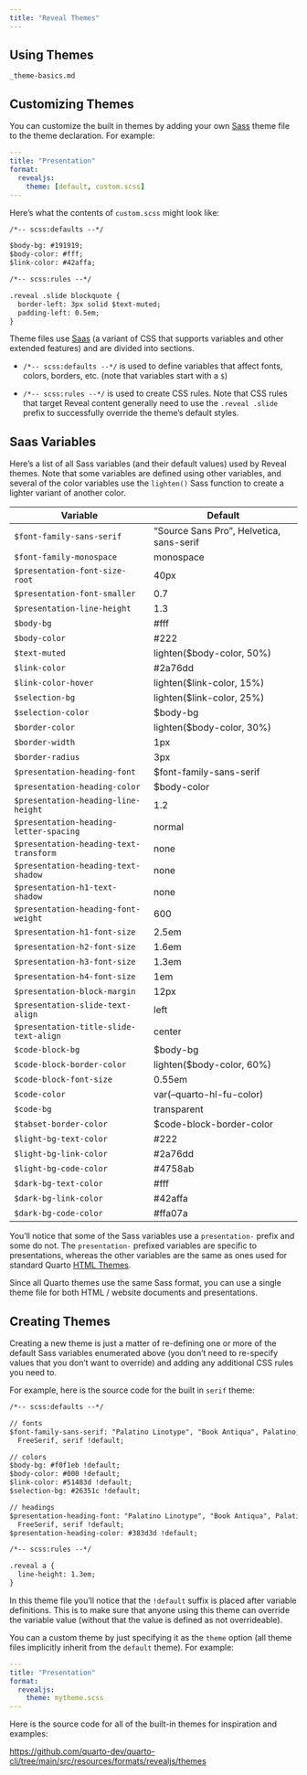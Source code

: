 ```yaml
---
title: "Reveal Themes"
---
```


## Using Themes

``` include
_theme-basics.md
```

## Customizing Themes

You can customize the built in themes by adding your own [Sass](https://sass-lang.com/) theme file to the theme declaration. For example:

``` yaml
---
title: "Presentation"
format:
  revealjs: 
    theme: [default, custom.scss]
---
```

Here's what the contents of `custom.scss` might look like:

``` default
/*-- scss:defaults --*/

$body-bg: #191919;
$body-color: #fff;
$link-color: #42affa;

/*-- scss:rules --*/

.reveal .slide blockquote {
  border-left: 3px solid $text-muted;
  padding-left: 0.5em;
}
```

Theme files use [Saas](https://sass-lang.com/) (a variant of CSS that supports variables and other extended features) and are divided into sections.

-   `/*-- scss:defaults --*/` is used to define variables that affect fonts, colors, borders, etc. (note that variables start with a `$`)

-   `/*-- scss:rules --*/` is used to create CSS rules. Note that CSS rules that target Reveal content generally need to use the `.reveal .slide` prefix to successfully override the theme's default styles.

## Saas Variables

Here's a list of all Sass variables (and their default values) used by Reveal themes. Note that some variables are defined using other variables, and several of the color variables use the `lighten()` Sass function to create a lighter variant of another color.

| Variable                               | Default                                  |
|----------------------------------------|------------------------------------------|
| `$font-family-sans-serif`              | "Source Sans Pro", Helvetica, sans-serif |
| `$font-family-monospace`               | monospace                                |
| `$presentation-font-size-root`         | 40px                                     |
| `$presentation-font-smaller`           | 0.7                                      |
| `$presentation-line-height`            | 1.3                                      |
| `$body-bg`                             | #fff                                     |
| `$body-color`                          | #222                                     |
| `$text-muted`                          | lighten(\$body-color, 50%)               |
| `$link-color`                          | #2a76dd                                  |
| `$link-color-hover`                    | lighten(\$link-color, 15%)               |
| `$selection-bg`                        | lighten(\$link-color, 25%)               |
| `$selection-color`                     | \$body-bg                                |
| `$border-color`                        | lighten(\$body-color, 30%)               |
| `$border-width`                        | 1px                                      |
| `$border-radius`                       | 3px                                      |
| `$presentation-heading-font`           | \$font-family-sans-serif                 |
| `$presentation-heading-color`          | \$body-color                             |
| `$presentation-heading-line-height`    | 1.2                                      |
| `$presentation-heading-letter-spacing` | normal                                   |
| `$presentation-heading-text-transform` | none                                     |
| `$presentation-heading-text-shadow`    | none                                     |
| `$presentation-h1-text-shadow`         | none                                     |
| `$presentation-heading-font-weight`    | 600                                      |
| `$presentation-h1-font-size`           | 2.5em                                    |
| `$presentation-h2-font-size`           | 1.6em                                    |
| `$presentation-h3-font-size`           | 1.3em                                    |
| `$presentation-h4-font-size`           | 1em                                      |
| `$presentation-block-margin`           | 12px                                     |
| `$presentation-slide-text-align`       | left                                     |
| `$presentation-title-slide-text-align` | center                                   |
| `$code-block-bg`                       | \$body-bg                                |
| `$code-block-border-color`             | lighten(\$body-color, 60%)               |
| `$code-block-font-size`                | 0.55em                                   |
| `$code-color`                          | var(--quarto-hl-fu-color)                |
| `$code-bg`                             | transparent                              |
| `$tabset-border-color`                 | \$code-block-border-color                |
| `$light-bg-text-color`                 | #222                                     |
| `$light-bg-link-color`                 | #2a76dd                                  |
| `$light-bg-code-color`                 | #4758ab                                  |
| `$dark-bg-text-color`                  | #fff                                     |
| `$dark-bg-link-color`                  | #42affa                                  |
| `$dark-bg-code-color`                  | #ffa07a                                  |

::: callout-note
You'll notice that some of the Sass variables use a `presentation-` prefix and some do not. The `presentation-` prefixed variables are specific to presentations, whereas the other variables are the same as ones used for standard Quarto [HTML Themes](../../output-formats/html-themes.qmd).

Since all Quarto themes use the same Sass format, you can use a single theme file for both HTML / website documents and presentations.
:::

## Creating Themes

Creating a new theme is just a matter of re-defining one or more of the default Sass variables enumerated above (you don't need to re-specify values that you don't want to override) and adding any additional CSS rules you need to.

For example, here is the source code for the built in `serif` theme:

``` default
/*-- scss:defaults --*/

// fonts
$font-family-sans-serif: "Palatino Linotype", "Book Antiqua", Palatino,
  FreeSerif, serif !default;

// colors
$body-bg: #f0f1eb !default;
$body-color: #000 !default;
$link-color: #51483d !default;
$selection-bg: #26351c !default;

// headings
$presentation-heading-font: "Palatino Linotype", "Book Antiqua", Palatino,
  FreeSerif, serif !default;
$presentation-heading-color: #383d3d !default;

/*-- scss:rules --*/

.reveal a {
  line-height: 1.3em;
}
```

In this theme file you'll notice that the `!default` suffix is placed after variable definitions. This is to make sure that anyone using this theme can override the variable value (without that the value is defined as not overrideable).

You can a custom theme by just specifying it as the `theme` option (all theme files implicitly inherit from the `default` theme). For example:

``` yaml
---
title: "Presentation"
format:
  revealjs: 
    theme: mytheme.scss
---
```

Here is the source code for all of the built-in themes for inspiration and examples:

<https://github.com/quarto-dev/quarto-cli/tree/main/src/resources/formats/revealjs/themes>
